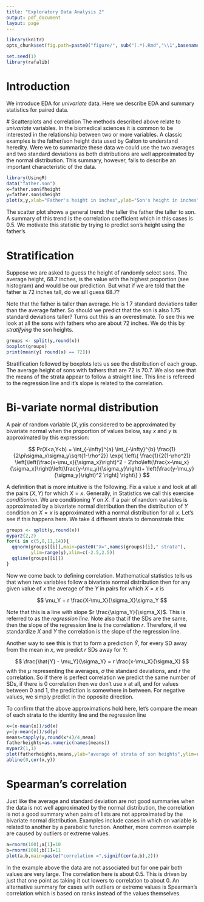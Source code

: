 ```yaml
---
title: "Exploratory Data Analysis 2"
output: pdf_document
layout: page
---
```


```r
library(knitr)
opts_chunk$set(fig.path=paste0("figure/", sub("(.*).Rmd","\\1",basename(knitr:::knit_concord$get('infile'))), "-"))
```
```r
set.seed(1)
library(rafalib)
```

# Introduction 

We introduce EDA for _univariate_ data. Here we describe EDA and summary statistics for paired data. 

<a name="scatterplots"></a>
# Scatterplots and correlation
The methods described above relate to _univariate_ variables. In the biomedical sciences it is common to be interested in the relationship between two or more variables. A classic examples is the father/son height data used by Galton to understand heredity. Were we to summarize these data we could use the two averages and two standard deviations as both distributions are well approximated by the normal distribution. This summary, however, fails to describe an important characteristic of the data.

```r
library(UsingR)
data("father.son")
x=father.son$fheight
y=father.son$sheight
plot(x,y,xlab="Father's height in inches",ylab="Son's height in inches",main=paste("correlation =",signif(cor(x,y),2)))
```

The scatter plot shows a general trend: the taller the father the taller to son. A summary of this trend is the correlation coefficient which in this cases is 0.5. We motivate this statistic by trying to predict son's height using the father's. 

# Stratification
Suppose we are asked to guess the height of randomly select sons. The average height, 68.7 inches, is the value with the highest proportion (see histogram) and would be our prediction. But what if we are told that the father is 72 inches tall, do we sill guess 68.7?

Note that the father is taller than average. He is 1.7 standard deviations taller than the average father. So should we predict that the son is also 1.75 standard deviations taller? Turns out this is an overestimate. To see this we look at all the sons with fathers who are about 72 inches. We do this by _stratifying_ the son heights.
```r
groups <- split(y,round(x)) 
boxplot(groups)
print(mean(y[ round(x) == 72]))
```
Stratification followed by boxplots lets us see the distribution of each group. The average height of sons with fathers that are 72 is 70.7. We also see that the means of the strata appear to follow a straight line. This line is refereed to the regression line and it's slope is related to the correlation. 

# Bi-variate normal distribution

A pair of random variable $(X,y)$is considered to be approximated by bivariate normal when the proportion of values below, say $x$ and $y$ is approximated by this expression:

$$ Pr(X<a,Y<b) = \int_{-\infty}^{a} \int_{-\infty}^{b} \frac{1}{2\pi\sigma_x\sigma_y\sqrt{1-\rho^2}}
\exp{ \left\{
\frac{1}{2(1-\rho^2)}
\left[\left(\frac{x-\mu_x}{\sigma_x}\right)^2 -  
2\rho\left(\frac{x-\mu_x}{\sigma_x}\right)\left(\frac{y-\mu_y}{\sigma_y}\right)+
\left(\frac{y-\mu_y}{\sigma_y}\right)^2
\right]
\right\}
}
$$

A definition that is more intuitive is the following. Fix a value $x$ and look at all the pairs $(X,Y)$ for which $X=x$. Generally, in Statistics we call this exercise _conditionion_. We are conditioning $Y$ on $X$. If a pair of random variables is approximated by a bivariate normal distribution then the distribution of $Y$ condition on $X=x$ is approximated with a normal distribution for all $x$. Let's see if this happens here. We take 4 different strata to demonstrate this:

```r
groups <- split(y,round(x)) 
mypar2(2,2)
for(i in c(5,8,11,14)){
  qqnorm(groups[[i]],main=paste0("X=",names(groups)[i]," strata"),
         ylim=range(y),xlim=c(-2.5,2.5))
  qqline(groups[[i]])
}
```


Now we come back to defining correlation. Mathematical statistics tells us that when two variables follow a bivariate normal distribution then for any given value of $x$ the average of the $Y$ in pairs for which $X=x$ is

$$ 
\mu_Y +  r \frac{X-\mu_X}{\sigma_X}\sigma_Y
$$

Note that this is a line with slope $r \frac{\sigma_Y}{\sigma_X}$. This is referred to as the _regression line_. Note also that if the SDs are the same, then the slope of the regression line is the correlation $r$. Therefore, if we standardize $X$ and $Y$ the correlation is the slope of the regression line.

Another way to see this is that to form a prediction $\hat{Y}$, for every SD away from the mean in $x$, we predict $r$ SDs away for $Y$: 

$$
\frac{\hat{Y} - \mu_Y}{\sigma_Y} = r \frac{x-\mu_X}{\sigma_X}
$$
with the $\mu$ representing the averages, $\sigma$ the standard deviations, and $r$ the correlation. So if there is perfect correlation we predict the same number of SDs, if there is 0 correlation then we don't use $x$ at all, and for values between 0 and 1, the prediction is somewhere in between. For negative values, we simply predict in the opposite direction.


To confirm that the above approximations hold here, let's compare the mean of each strata to the identity line and the regression line

```r
x=(x-mean(x))/sd(x)
y=(y-mean(y))/sd(y)
means=tapply(y,round(x*4)/4,mean)
fatherheights=as.numeric(names(means))
mypar2(1,1)
plot(fatherheights,means,ylab="average of strata of son heights",ylim=range(fatherheights))
abline(0,cor(x,y))
```

# Spearman's correlation
Just like the average and standard deviation are not good summaries when the data is not well approximated by the normal distribution, the correlation is not a good summary when pairs of lists are not approximated by the bivariate normal distribution. Examples include cases in which on variable is related to another by a parabolic function. Another, more common example are caused by outliers or extreme values.

```r
a=rnorm(100);a[1]=10
b=rnorm(100);b[1]=11
plot(a,b,main=paste("correlation =",signif(cor(a,b),2)))
```
In the example above the data are not associated but for one pair both values are very large. The correlation here is about 0.5. This is driven by just that one point as taking it out lowers to correlation to about 0. An alternative summary for cases with outliers or extreme values is Spearman's correlation which is based on ranks instead of the values themselves. 


